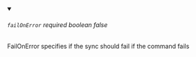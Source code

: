 
<details className="config-field" data-expandable="false" open>
<summary>

###### `failOnError` <span class="config-field-required" data-required="false">required</span> <span class="config-field-type">boolean</span> <span class="config-field-default">false</span> <span class="config-field-enum"></span>

FailOnError specifies if the sync should fail if the command fails

</summary>



</details>
